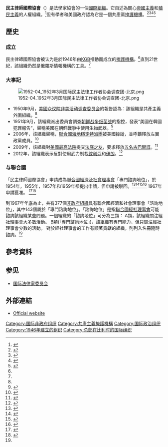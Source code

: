 '''民主律師國際協會'''（{{lang-en|'''International Association of Democratic Lawyers'''，簡稱'''IADL'''}}）是法學家協會的一個[[國際組織|國際組織]]。它自述為關心[[帝國主義|帝國主義]]和[[殖民主義|殖民主義]]的人權組織。<ref>{{cite web| title=Our Aims| url=http://www.iadllaw.org/our-aims/| website=International Association of Democratic Lawyers| access-date=2018-01-07| archive-url=https://web.archive.org/web/20171020061208/http://www.iadllaw.org/our-aims/| archive-date=2017-10-20| dead-url=no}}{{en}}</ref>但有學者和美國政府認為它是一個共產黨[[掩護機構|掩護機構]]。<ref name="Staar1991">{{cite book|
author=Richard Felix Staar|
title=Foreign Policies of the Soviet Union|
url=http://books.google.com/books?id=Hvv7U15xCtMC&pg=PA80|
accessdate=1 August 2013|
date=1 January 1991|
publisher=Hoover Press|
isbn=978-0-8179-9103-6|
page=80|
archive-date=2014-01-03|
archive-url=https://web.archive.org/web/20140103141848/http://books.google.com/books?id=Hvv7U15xCtMC&pg=PA80|
dead-url=no}}</ref><ref name="Chandler2008">{{cite book |
author=Robert Chandler |
title=Shadow World |
url=http://books.google.com/books?id=wkY2-U7JW3wC&pg=PA304 |
accessdate=2 August 2013 |
date=25 August 2008 |
publisher=Regnery Publishing |
isbn=978-1-59698-580-3 |
pages=304–305 |
archive-date=2014-01-03 |
archive-url=https://web.archive.org/web/20140103152152/http://books.google.com/books?id=wkY2-U7JW3wC&pg=PA304 |
dead-url=no }}</ref><ref name="HCUA">{{cite web | url=http://archive.org/stream/reportonnational1950unit/reportonnational1950unit_djvu.txt | title=Report on the National Lawyers Guild, legal bulwark of the Communist Party | publisher=United States Congress House Committee on Un-American Activities | date=September 17, 1950 | quote="The current international Communist front for attorneys is known as the International Association of Democratic Lawyers. This organization is sometimes referred to as the International Association of Democratic Jurists."}}</ref><ref>{{cite web | url=http://www.foia.cia.gov/sites/default/files/document_conversions/5829/CIA-RDP79T00975A004000200001-4.pdf | title=Central Intelligence Bulletin | format=PDF | publisher=Central Intelligence Agency | page=5 | date=October 4, 1958 | quote="pro-communist International Association of Democratic Lawyers" | access-date=2013-11-28 | archive-url=https://web.archive.org/web/20130716222525/http://www.foia.cia.gov/sites/default/files/document_conversions/5829/CIA-RDP79T00975A004000200001-4.pdf | archive-date=2013-07-16 | dead-url=no }}</ref>

==歷史==
===成立===
民主律師國際協會被认为是於1946年由[[KGB|KGB]]推動而成立的[[掩護機構|掩護機構]]。<ref name="Staar1991"/>直到21世紀，該組織仍然是俄羅斯情報機構的工具。<ref name="Chandler2008"/>

===大事記===
[[File:1952-04_1952年3月国际民主法律工作者协会调查团-北京.png|thumb]]
* 1950年9月，[[美國|美國]][[众议院非美活动调查委员会|众议院非美活动调查委员会]]的報告認為：該組織是共產主義外圍組織。<ref name="HCUA"/>
* 1951年9月，該組織派出委員會調查[[朝鲜战争细菌战|朝鲜战争细菌战]]的指控，發表“美國在韓國犯罪報告”，聲稱美國在朝鮮戰爭中使用[[生物武器|生物武器]]。<ref>{{cite web | title=''Report on U.S. Crimes in Korea'' | format=PDF | url=http://www.uwpep.org/Index/Resources_files/Crime_Reports_1.pdf | publisher=International Association of Democratic Lawyers | accessdate=16 July 2013 | deadurl=yes | archiveurl=https://web.archive.org/web/20131002045226/http://www.uwpep.org/Index/Resources_files/Crime_Reports_1.pdf | archivedate=2013年10月2日 | df= }}</ref>
* 2006年，該組織聲稱，[[聯合國海地穩定特派團|聯合國海地穩定特派團]]被美國操縱，並呼籲釋放左翼政黨{{le|拉瓦拉斯派|Fanmi Lavalas}}成員。<ref>{{cite news | url=http://www.politicalaffairs.net/international-association-of-democratic-lawyers-calls-on-un-to-respect-haiti-s-sovereignty/ | title=''International Association of Democratic Lawyers Calls on UN to Respect Haiti’s Sovereignty'' | publisher=Political Affairs | date=April 19, 2006 | deadurl=yes | archiveurl=https://archive.is/20130802191104/http://www.politicalaffairs.net/international-association-of-democratic-lawyers-calls-on-un-to-respect-haiti-s-sovereignty/ | archivedate=2013年8月2日 }}</ref>
* 2009年，該組織對[[美國最高法院|美國最高法院]]提交[[法庭之友|法庭之友]]，要求釋放[[古巴五人|五名古巴間諜]]。<ref>{{cite web | url=http://www.freethefive.org/legalFront/amicusiadl.pdf | format=pdf | title=''No. 08-987 in the Supreme Court of the United States - RUBEN CAMPA, RENE GONZALEZ, ANTONIO GUERRERO, GERARDO HERNANDEZ, AND LUIS MENDINA, PETITIONERS v. UNITED STATES OF AMERICA'' | access-date=2013-11-28 | archive-url=https://web.archive.org/web/20131103073619/http://www.freethefive.org//legalFront/amicusiadl.pdf | archive-date=2013-11-03 | dead-url=yes }}</ref>
* 2012年，該組織表示反對使用武力制裁[[敘利亞|敘利亞]]和[[伊朗|伊朗]]。<ref>{{cite web
 |title       = ''International Association of Democratic Lawyers Opposes Military Force Against Syria and Iran''
 |url         = http://www.marjoriecohn.com/2012/03/international-association-of-democratic.html
 |author      = Marjorie Cohn
 |date        = March 24, 2012
 |deadurl     = yes
 |archiveurl  = https://web.archive.org/web/20130719194441/http://www.marjoriecohn.com/2012/03/international-association-of-democratic.html
 |archivedate = 2013年7月19日
}}</ref>

===与聯合國===
「民主律師國際協會」申請成為[[聯合國經濟及社會理事會|聯合國經濟及社會理事會]]「專門諮詢地位」，於1954年，1955年，1957年和1959年都提出申請，但申請被駁回。<ref name="1954yun">{{cite book
 |url          = http://www.unmultimedia.org/searchers/yearbook/page.jsp?volume=1954
 |title        = ''1954 Yearbook of the United Nations''
 |chapterurl   = http://www.unmultimedia.org/searchers/yearbook/page.jsp?volume=1954&page=313
 |chapter      = Chapter XIX Consultative Arrangements with Non-Governmental Organizations
 |year         = 1954年
 |page         = 303頁
 |publisher    = United Nations
 |access-date  = 2018-01-07
 |archive-url  = https://web.archive.org/web/20180108063750/http://www.unmultimedia.org/searchers/yearbook/page.jsp?volume=1954
 |archive-date = 2018-01-08
 |dead-url     = no
}}</ref><ref name="1955yun">{{cite book
 |url          = http://www.unmultimedia.org/searchers/yearbook/page.jsp?volume=1955
 |title        = ''1955 Yearbook of the United Nations''
 |chapterurl   = http://www.unmultimedia.org/searchers/yearbook/page.jsp?volume=1955&page=238
 |chapter      = Chapter XVII Consultative Arrangements with Non-Governmental Organizations
 |year         = 1955年
 |page         = 238頁
 |publisher    = United Nations
 |access-date  = 2018-01-07
 |archive-url  = https://web.archive.org/web/20180108063628/http://www.unmultimedia.org/searchers/yearbook/page.jsp?volume=1955
 |archive-date = 2018-01-08
 |dead-url     = no
}}</ref><ref name="1957yun">{{cite book
 |url          = http://www.unmultimedia.org/searchers/yearbook/page.jsp?volume=1957
 |title        = ''1957 Yearbook of the United Nations''
 |chapterurl   = http://www.unmultimedia.org/searchers/yearbook/page.jsp?volume=1957&page=289
 |chapter      = Chapter XVI Consultative Arrangements with Non-Governmental Organizations
 |page         = 279頁
 |publisher    = United Nations
 |year         = 1957年
 |access-date  = 2018-01-07
 |archive-url  = https://web.archive.org/web/20180108062929/http://www.unmultimedia.org/searchers/yearbook/page.jsp?volume=1957
 |archive-date = 2018-01-08
 |dead-url     = no
}}</ref><ref name="1959yun">{{cite book
 |url         = http://www.unmultimedia.org/searchers/yearbook/page.jsp?volume=1959
 |title       = ''1959 Yearbook of the United Nations''
 |chapterurl  = http://unyearbook.un.org/1959YUN/1959_P1_SEC2_CH14.pdf
 |format      = pdf
 |chapter     = Chapter XIV Consultative Arrangements with Non-Governmental Organizations
 |page        = 280頁
 |publisher   = United Nations
 |deadurl     = yes
 |archiveurl  = https://archive.is/20130801220159/http://unyearbook.un.org/unyearbook.html?name=1959index.html
 |archivedate = 2013-08-01
}}</ref>
1967年申請獲准。
<ref name="1967yun">{{cite book
 |url         = http://unyearbook.un.org/unyearbook.html?name=1967index.html
 |title       = ''1967 Yearbook of the United Nations''
 |chapterurl  = http://unyearbook.un.org/1967YUN/1967_P1_SEC2_CH22.pdf
 |format      = pdf
 |chapter     = Chapter XXII Consultative Arrangements with Non-Governmental Organizations
 |pages       = 562–564
 |publisher   = United Nations
 |deadurl     = yes
 |archiveurl  = https://archive.is/20130801220125/http://unyearbook.un.org/unyearbook.html?name=1967index.html
 |archivedate = 2013-08-01
}}</ref><ref>{{cite web | title=List of non-governmental organizations in consultative status with the Economic and Social Council as of 1 September 2010 | url=http://esango.un.org/paperless/reports/E2010INF4.pdf | page=38 | publisher=United Nations | date=1 September 2010 | access-date=2013-11-29 | archive-url=https://web.archive.org/web/20130810203221/http://esango.un.org/paperless/reports/E2010INF4.pdf | archive-date=2013-08-10 | dead-url=no }}</ref>

到1967年年底為止，共有377個[[非政府組織|非政府組織]]具有聯合國經濟和社會理事會「諮詢地位」，其中143個屬於「專門諮詢地位」。「諮詢地位」是指[[聯合國經社理事會|聯合國經社理事會]]可能諮詢該組織某些問題。一個組織的「諮詢地位」可分為三類：
A類，該組織關注經社理事會大多數活動。
B類(「專門諮詢地位」)，該組織有專門能力，但只關注經社理事會少數的活動。
對於經社理事會的工作有顯著貢獻的組織，則列入名冊隨時諮詢。<ref name="1967yun"/>

==參考資料==
{{reflist|2}}

==参见==
*[[国际法律家委员会|国际法律家委员会]]

==外部連結==
* [http://www.iadllaw.org/ Official website] {{Wayback|url=http://www.iadllaw.org/ |date=20131204155020 }}

{{Authority control}}
[[Category:国际非政府组织|Category:国际非政府组织]]
[[Category:共產主義掩護機構|Category:共產主義掩護機構]]
[[Category:国际政治组织|Category:国际政治组织]]
[[Category:1946年建立的组织|Category:1946年建立的组织]]
[[Category:总部在比利时的国际组织|Category:总部在比利时的国际组织]]